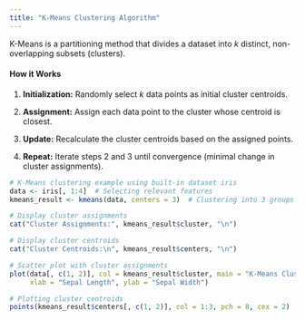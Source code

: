 ```yaml
---
title: "K-Means Clustering Algorithm"
---
```


K-Means is a partitioning method that divides a dataset into $k$ distinct, non-overlapping subsets (clusters).

#### **How it Works**

1.  **Initialization:** Randomly select $k$ data points as initial cluster centroids.

2.  **Assignment:** Assign each data point to the cluster whose centroid is closest.

3.  **Update:** Recalculate the cluster centroids based on the assigned points.

4.  **Repeat:** Iterate steps 2 and 3 until convergence (minimal change in cluster assignments).

```r
# K-Means clustering example using built-in dataset iris
data <- iris[, 1:4]  # Selecting relevant features
kmeans_result <- kmeans(data, centers = 3)  # Clustering into 3 groups

# Display cluster assignments
cat("Cluster Assignments:", kmeans_result$cluster, "\n")

# Display cluster centroids
cat("Cluster Centroids:\n", kmeans_result$centers, "\n")

# Scatter plot with cluster assignments
plot(data[, c(1, 2)], col = kmeans_result$cluster, main = "K-Means Clustering", 
     xlab = "Sepal Length", ylab = "Sepal Width")

# Plotting cluster centroids
points(kmeans_result$centers[, c(1, 2)], col = 1:3, pch = 8, cex = 2)

```

## 
